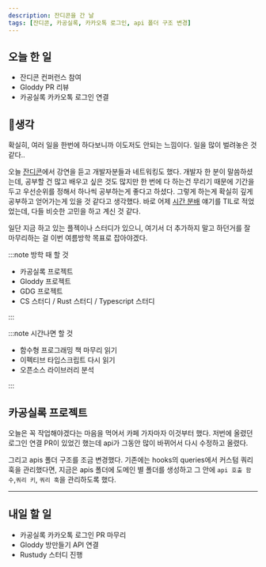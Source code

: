 ```yaml
---
description: 잔디콘을 간 날
tags: [잔디콘, 카공실록, 카카오톡 로그인, api 폴더 구조 변경]
---
```


## 오늘 한 일

- 잔디콘 컨퍼런스 참여
- Gloddy PR 리뷰
- 카공실록 카카오톡 로그인 연결

## 🤔생각

확실히, 여러 일을 한번에 하다보니까 이도저도 안되는 느낌이다. 일을 많이 벌려놓은 것 같다..

오늘 [잔디콘](https://festa.io/events/3790)에서 강연을 듣고 개발자분들과 네트워킹도 했다. 개발자 한 분이 말씀하셨는데, 공부할 건 많고 배우고 싶은 것도 많지만 한 번에 다 하는건 무리기 때문에 기간을 두고 우선순위를 정해서 하나씩 공부하는게 좋다고 하셨다. 그렇게 하는게 확실히 깊게 공부하고 얻어가는게 있을 것 같다고 생각했다. 바로 어제 [시간 분배](2023-07-23#시간-분배) 얘기를 TIL로 적었었는데, 다들 비슷한 고민을 하고 계신 것 같다.

일단 지금 하고 있는 플젝이나 스터디가 있으니, 여기서 더 추가하지 말고 하던거를 잘 마무리하는 걸 이번 여름방학 목표로 잡아야겠다.

:::note 방학 때 할 것

- 카공실록 프로젝트
- Gloddy 프로젝트
- GDG 프로젝트
- CS 스터디 / Rust 스터디 / Typescript 스터디

:::

:::note 시간나면 할 것

- 함수형 프로그래밍 책 마무리 읽기
- 이펙티브 타입스크립트 다시 읽기
- 오픈소스 라이브러리 분석

:::

## 카공실록 프로젝트

오늘은 꼭 작업해야겠다는 마음을 먹어서 카페 가자마자 이것부터 했다. 저번에 올렸던 로그인 연결 PR이 있었긴 했는데 api가 그동안 많이 바뀌어서 다시 수정하고 올렸다.

그리고 apis 폴더 구조를 조금 변경했다. 기존에는 hooks의 queries에서 커스텀 쿼리 훅을 관리했다면, 지금은 apis 폴더에 도메인 별 폴더를 생성하고 그 안에 `api 호출 함수`,`쿼리 키`, `쿼리 훅`을 관리하도록 했다.

---

## 내일 할 일

- 카공실록 카카오톡 로그인 PR 마무리
- Gloddy 방만들기 API 연결
- Rustudy 스터디 진행
